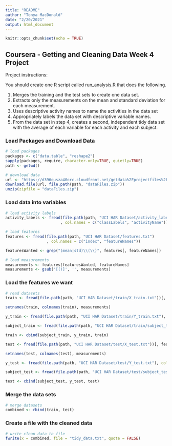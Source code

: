 ```yaml
---
title: "README"
author: "Tonya MacDonald"
date: "2/20/2021"
output: html_document
---
```


```r
knitr::opts_chunk$set(echo = TRUE)
```

## Coursera - Getting and Cleaning Data Week 4 Project

Project instructions:

You should create one R script called run_analysis.R that does the following. 

1. Merges the training and the test sets to create one data set.
2. Extracts only the measurements on the mean and standard deviation for each measurement. 
3. Uses descriptive activity names to name the activities in the data set
4. Appropriately labels the data set with descriptive variable names. 
5. From the data set in step 4, creates a second, independent tidy data set with the average of each variable for each activity and each subject.

### Load Packages and Download Data

```r
# load packages
packages <- c("data.table", "reshape2")
sapply(packages, require, character.only=TRUE, quietly=TRUE)
path <- getwd()

# download data
url <- "https://d396qusza40orc.cloudfront.net/getdata%2Fprojectfiles%2FUCI%20HAR%20Dataset.zip"
download.file(url, file.path(path, "dataFiles.zip"))
unzip(zipfile = "dataFiles.zip")
```

### Load data into variables

```r
# load activity labels
activity_labels <- fread(file.path(path, "UCI HAR Dataset/activity_labels.txt")
                        , col.names = c("classLabels", "activityName"))

# load features
features <- fread(file.path(path, "UCI HAR Dataset/features.txt")
                  , col.names = c("index", "featureNames"))

featuresWanted <- grep("(mean|std)\\(\\)", features[, featureNames])

# load measurements
measurements <- features[featuresWanted, featureNames]
measurements <- gsub('[()]', '', measurements)

```

### Load the features we want

```r
# read datasets
train <- fread(file.path(path, "UCI HAR Dataset/train/X_train.txt"))[, featuresWanted, with = FALSE]

setnames(train, colnames(train), measurements)

y_train <- fread(file.path(path, "UCI HAR Dataset/train/Y_train.txt"), col.names = c("Activity"))

subject_train <- fread(file.path(path, "UCI HAR Dataset/train/subject_train.txt"), col.names = c("SubjectNum"))

train <- cbind(subject_train, y_train, train)

test <- fread(file.path(path, "UCI HAR Dataset/test/X_test.txt"))[, featuresWanted, with = FALSE]

setnames(test, colnames(test), measurements)

y_test <- fread(file.path(path, "UCI HAR Dataset/test/Y_test.txt"), col.names = c("Activity"))

subject_test <- fread(file.path(path, "UCI HAR Dataset/test/subject_test.txt"), col.names = c("SubjectNum"))

test <- cbind(subject_test, y_test, test)
```

### Merge the data sets

```r
# merge datasets
combined <- rbind(train, test)
```

### Create a file with the cleaned data

```r
# write clean data to file
fwrite(x = combined, file = "tidy_data.txt", quote = FALSE)
```


